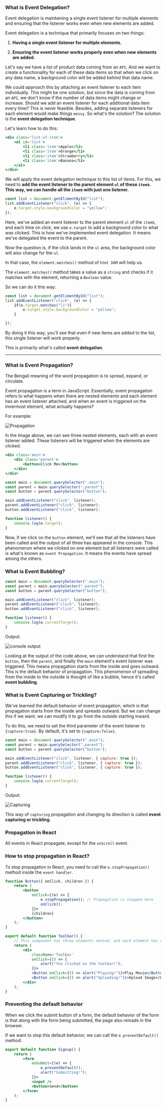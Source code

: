 ### What is Event Delegation?

Event delegation is maintaining a single event listener for multiple elements and ensuring that the listener works even when new elements are added.

Event delegation is a technique that primarily focuses on two things:

1. **Having a single event listener for multiple elements.**

2. **Ensuring the event listener works properly even when new elements are added.**

Let's say we have a list of product data coming from an `API`. And we want to create a functionality for each of these data items so that when we click on any data name, a background color will be added behind that data name.

We could approach this by attaching an event listener to each item individually. This might be one solution, but since the data is coming from an `API`, we don't know if the number of data items might change or increase. Should we add an event listener for each additional data item every time? This is never feasible. Besides, adding separate listeners for each element would make things `messy`. So what's the solution? The solution is the **event delegation technique**.

Let's learn how to do this:

```jsx filename="index.html" showLineNumbers
<div class='list-of-item'>
    <ul id='list'>
        <li class='item'>Apple</li>
        <li class='item'>Orange</li>
        <li class='item'>Strawberry</li>
        <li class='item'>Banana</li>
    </ul>
</div>
```

We will apply the event delegation technique to this list of items. For this, we need to **add the event listener to the parent element `ul` of these `item`s. This way, we can handle all the `item`s with just one listener.**

```javascript filename="index.js" showLineNumbers
const list = document.getElimentById("list");
list.addEventListener("click", (e) => {
    e.target.style.backgroundColor = "yellow";
});
```

Here, we've added an event listener to the parent element `ul` of the `item`s, and each time on click, we use `e.target` to add a background color to what was clicked. This is how we've implemented event delegation. It means we've delegated the event to the parent.

Now the question is, if the click lands in the `ul` area, the background color will also change for the `ul`.

In that case, the `element.matches()` method of `html DOM` will help us.

The `element.matches()` method takes a value as a `string` and checks if it matches with the element, returning a `Boolean` value.

So we can do it this way:

```javascript filename="index.js" showLineNumbers
const list = document.getElimentById("list");
list.addEventListener("click", (e) => {
    if(e.target.matches("li"){
        e.target.style.backgroundColor = "yellow";
    }

});
```

By doing it this way, you'll see that even if new items are added to the list, this single listener will work properly.

This is primarily what's called **event delegation**.

---

### What is Event Propagation?

The Bengali meaning of the word propagation is to spread, expand, or circulate.

Event propagation is a term in JavaScript. Essentially, event propagation refers to what happens when there are nested elements and each element has an event listener attached, and when an event is triggered on the innermost element, what actually happens?

For example:

![Propagation](../../../../public/Propagation.svg)

In the image above, we can see three nested elements, each with an event listener added. These listeners will be triggered when the elements are clicked.

```jsx filename="index.html" showLineNumbers
<div class='main'>
    <div class='parent'>
        <button>Click Me</button>
    </div>
</div>
```

```jsx filename="index.js" showLineNumbers
const main = document.querySelector(".main");
const parent = main.querySelector(".parent");
const button = parent.querySelector("button");

main.addEventListener("click", listener);
parent.addEventListener("click", listener);
button.addEventListener("click", listener);

function listener() {
    console.log(e.target);
}
```

Now, if we click on the `button` element, we'll see that all the listeners have been called and the output of all three has appeared in the console. This phenomenon where we clicked on one element but all listeners were called is what's known as `event Propagation`. It means the events have spread among the others.

### What is Event Bubbling?

```jsx filename="index.js" showLineNumbers
const main = document.querySelector(".main");
const parent = main.querySelector(".parent");
const button = parent.querySelector("button");

main.addEventListener("click", listener);
parent.addEventListener("click", listener);
button.addEventListener("click", listener);

function listener() {
    console.log(e.currentTarget);
}
```

Output:

![console output](../../../../public/output.png)

Looking at the output of the code above, we can understand that first the `button`, then the `parent`, and finally the `main` element's event listener was triggered. This means propagation starts from the inside and goes outward. This is the default behavior of propagation. This phenomenon of spreading from the inside to the outside is thought of like a bubble, hence it's called **event bubbling**.

### What is Event Capturing or Trickling?

We've learned the default behavior of event propagation, which is that propagation starts from the inside and spreads outward. But we can change this if we want; we can modify it to go from the outside starting inward.

To do this, we need to set the third parameter of the event listener to `{capture:true}`. By default, it's set to `{capture:false}`.

```jsx filename="index.js" showLineNumbers
const main = document.querySelector(".main");
const parent = main.querySelector(".parent");
const button = parent.querySelector("button");

main.addEventListener("click", listener, { capture: true });
parent.addEventListener("click", listener, { capture: true });
button.addEventListener("click", listener, { capture: true });

function listener() {
    console.log(e.currentTarget);
}
```

Output:

![Capturing](../../../../public/capturetrue.png)

This way of `capturing` propagation and changing its direction is called **event capturing or trickling**.

### Propagation in React

All events in React propagate, except for the `onScroll` event.

### How to stop propagation in React?

To stop propagation in React, you need to call the `e.stopPropagation()` method inside the `event handler`.

```jsx filename="App.jsx" showLineNumbers
function Button({ onClick, children }) {
    return (
        <button
            onClick={(e) => {
                e.stopPropagation(); // Propagation is stopped here
                onClick();
            }}>
            {children}
        </button>
    );
}

export default function Toolbar() {
    // This component has three elements nested, and each element has an event handler added. This means propagation will happen by default.
    return (
        <div
            className='Toolbar'
            onClick={() => {
                alert("You clicked on the toolbar!");
            }}>
            <Button onClick={() => alert("Playing!")}>Play Movie</Button>
            <Button onClick={() => alert("Uploading!")}>Upload Image</Button>
        </div>
    );
}
```

### Preventing the default behavior

When we click the submit button of a form, the default behavior of the form is that along with the form being submitted, the page also reloads in the browser.

If we want to stop this default behavior, we can call the `e.preventDefault()` method.

```jsx filename="App.js" showLineNumbers
export default function Signup() {
    return (
        <form
            onSubmit={(e) => {
                e.preventDefault();
                alert("Submitting!");
            }}>
            <input />
            <button>Send</button>
        </form>
    );
}
```

